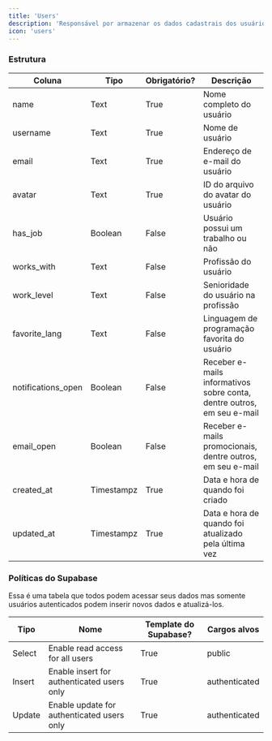 ```yaml
---
title: 'Users'
description: 'Responsável por armazenar os dados cadastrais dos usuários.'
icon: 'users'
---
```


### Estrutura

| Coluna             | Tipo       | Obrigatório? | Descrição                                                              |
| ------------------ | ---------- | ------------ | ---------------------------------------------------------------------- |
| name               | Text       | True         | Nome completo do usuário                                               |
| username           | Text       | True         | Nome de usuário                                                        |
| email              | Text       | True         | Endereço de e-mail do usuário                                          |
| avatar             | Text       | True         | ID do arquivo do avatar do usuário                                     |
| has_job            | Boolean    | False        | Usuário possui um trabalho ou não                                      |
| works_with         | Text       | False        | Profissão do usuário                                                   |
| work_level         | Text       | False        | Senioridade do usuário na profissão                                    |
| favorite_lang      | Text       | False        | Linguagem de programação favorita do usuário                           |
| notifications_open | Boolean    | False        | Receber e-mails informativos sobre conta, dentre outros, em seu e-mail |
| email_open         | Boolean    | False        | Receber e-mails promocionais, dentre outros, em seu e-mail             |
| created_at         | Timestampz | True         | Data e hora de quando foi criado                                       |
| updated_at         | Timestampz | True         | Data e hora de quando foi atualizado pela última vez                   |

### Políticas do Supabase

Essa é uma tabela que todos podem acessar seus dados mas somente usuários autenticados podem inserir novos dados e
atualizá-los.

| Tipo   | Nome                                       | Template do Supabase? | Cargos alvos  |
| ------ | ------------------------------------------ | --------------------- | ------------- |
| Select | Enable read access for all users           | True                  | public        |
| Insert | Enable insert for authenticated users only | True                  | authenticated |
| Update | Enable update for authenticated users only | True                  | authenticated |
